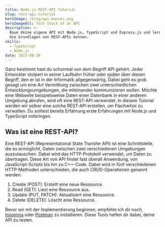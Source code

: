 ```yaml
---
title: Node.js REST-API Tutorial
slug: rest-api-tutorial
heroImage: /blog/api-banner.png
heroImageAlt: Tech Stack of an API
description: >-
  Baue deine eigene API mit Node.js, TypeScript und Express.js und lerne dabei
  die Grundlagen von REST-APIs kennen.
skills:
  - TypeScript
  - Node.js
date: 2023-08-28
---
```


Ganz bestimmt hast du schonmal von dem Begriff API gehört. Jeder Entwickler
stolpert in seiner Laufbahn früher oder später über diesen Begriff, den er ist
in der Informatik allgegenwärtig. Dabei geht es grob gesagt um eine Art
Vermittlung zwischen zwei unterschiedlichen Entwicklungsumgebungen, die
miteinander kommunizieren wollen. Möchte eine Webseite beispielsweise Daten
einer Datenbank in einer anderen Umgebung abrufen, wird oft eine REST-API
verwendet. In diesem Tutorial werden wir selber eine solche REST-API
erstellen, um Flachwitze zu verwalten. Du solltest bereits Erfahrung erste
Erfahrungen mit Node.js und TypeScript mitbringen.

## Was ist eine REST-API?

Eine REST-API (Representational State Transfer API) ist eine Schnittstelle,
die es ermöglicht, Daten zwischen zwei verschiedenen Umgebungen auszutauschen.
Dabei wird das HTTP-Protokoll verwendet, um Daten zu übertragen. Diese Art von
API findet fast überall Anwendung, von JavaScript-Scripts bis hin zu
C++-Code. Dabei wird in fünf verschiedenen HTTP-Methoden unterschieden,
die auch CRUD-Operationen genannt werden:

1. Create (POST): Erstellt eine neue Ressource.
2. Read (GET): Liest eine Ressource aus.
3. Update (PUT, PATCH): Aktualisiert eine Ressource.
4. Delete (DELETE): Löscht eine Ressource.

Bevor wir mit der Implementierung beginnen, empfehle ich dir noch,
[Insomnia](https://insomnia.rest/) oder [Postman](https://www.postman.com/)
zu installieren. Diese Tools helfen dir dabei, deine API zu testen.
